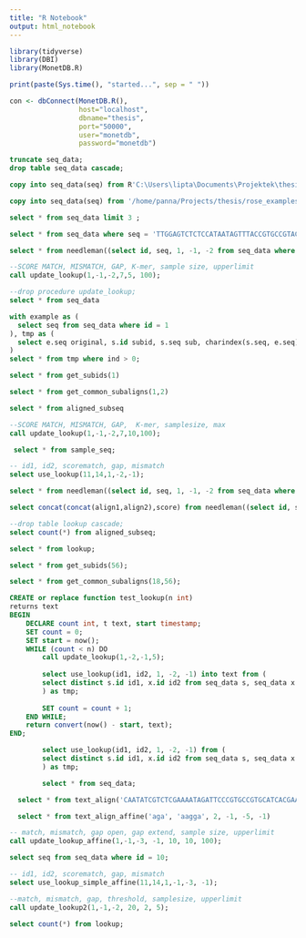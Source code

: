 ```yaml
---
title: "R Notebook"
output: html_notebook
---
```


```r
library(tidyverse)
library(DBI)
library(MonetDB.R)

print(paste(Sys.time(), "started...", sep = " "))

con <- dbConnect(MonetDB.R(), 
                 host="localhost", 
                 dbname="thesis", 
                 port="50000",
                 user="monetdb", 
                 password="monetdb")
```


```sql
truncate seq_data;
drop table seq_data cascade;
```

```sql
copy into seq_data(seq) from R'C:\Users\lipta\Documents\Projektek\thesis\pairwise\rseq.txt'(seq);
```

```sql
copy into seq_data(seq) from '/home/panna/Projects/thesis/rose_examples/sim_seq_500.txt'(seq);
```

```sql
select * from seq_data limit 3 ;
```

```sql
select * from seq_data where seq = 'TTGGAGTCTCTCCATAATAGTTTACCGTGCCGTACGCCACTTTAAGTCTGGGGTCGTACCATAAGTCCCAGCATCGATCCTTGTGCGCAGTATGCTCTCG';
```

```sql
select * from needleman((select id, seq, 1, -1, -2 from seq_data where id < 10));
```


```sql
--SCORE MATCH, MISMATCH, GAP, K-mer, sample size, upperlimit
call update_lookup(1,-1,-2,7,5, 100);
```

```sql
--drop procedure update_lookup;
select * from seq_data
```


```sql
with example as (
  select seq from seq_data where id = 1
), tmp as (
  select e.seq original, s.id subid, s.seq sub, charindex(s.seq, e.seq) as ind from example e cross join aligned_subseq s
)
select * from tmp where ind > 0;
```

```sql
select * from get_subids(1)
```

```sql
select * from get_common_subaligns(1,2)
```

```sql
select * from aligned_subseq
```


```sql
--SCORE MATCH, MISMATCH, GAP,  K-mer, samplesize, max
call update_lookup(1,-1,-2,7,10,100);
```

```sql
 select * from sample_seq;
```

```sql
-- id1, id2, scorematch, gap, mismatch
select use_lookup(11,14,1,-2,-1);
```


```sql
select * from needleman((select id, seq, 1, -1, -2 from seq_data where id in (1,2)));
```

```sql
select concat(concat(align1,align2),score) from needleman((select id, seq, 1, -1, -2 from seq_data where id in (120,127)));
```

```sql
--drop table lookup cascade;
select count(*) from aligned_subseq;
```

```sql
select * from lookup;
```

```sql
select * from get_subids(56);
```

```sql
select * from get_common_subaligns(18,56);
```

```sql
CREATE or replace function test_lookup(n int)
returns text
BEGIN
    DECLARE count int, t text, start timestamp;
    SET count = 0;
    SET start = now();
    WHILE (count < n) DO
        call update_lookup(1,-2,-1,5);
        
        select use_lookup(id1, id2, 1, -2, -1) into text from (
        select distinct s.id id1, x.id id2 from seq_data s, seq_data x where s.id < x.id
        ) as tmp;
        
        SET count = count + 1;
    END WHILE;
    return convert(now() - start, text);
END;
```

```sql
        select use_lookup(id1, id2, 1, -2, -1) from (
        select distinct s.id id1, x.id id2 from seq_data s, seq_data x where s.id < x.id
        ) as tmp;
```

```sql
        select * from seq_data;
```

```sql
  select * from text_align('CAATATCGTCTCGAAAATAGATTCCCGTGCCGTGCATCACGAAAAGTCCGTGCTCAAATCATAAGTCCCAGCC#CTCATCCATCTCGGTAGTGCGCTATGG', 'CAACACTGCATCGTAATTAAAATGACGTGCTGTGCGTCACTATAGGACTGTGGCCTTACCACTAGACCCAGCCCTCATCCTTGTCGGCCGTACGCTCTGG', 1, -1, -2)
```

```sql
  select * from text_align_affine('aga', 'aagga', 2, -1, -5, -1)
```

```sql
-- match, mismatch, gap open, gap extend, sample size, upperlimit
call update_lookup_affine(1,-1,-3, -1, 10, 10, 100);
```

```sql
select seq from seq_data where id = 10;
```

```sql
-- id1, id2, scorematch, gap, mismatch
select use_lookup_simple_affine(11,14,1,-1,-3, -1);
```

```sql
--match, mismatch, gap, threshold, samplesize, upperlimit
call update_lookup2(1,-1,-2, 20, 2, 5);
```

```sql
select count(*) from lookup;
```